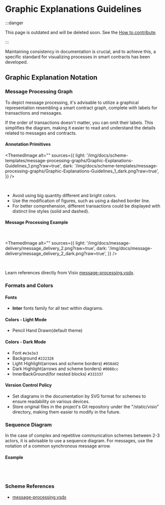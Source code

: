 

# Graphic Explanations Guidelines

:::danger

This page is outdated and will be deleted soon.
See the [How to contribute](/v3/contribute/).

:::

Maintaining consistency in documentation is crucial, and to achieve this, a specific standard for visualizing processes in smart contracts has been developed.

## Graphic Explanation Notation

### Message Processing Graph

To depict message processing, it's advisable to utilize a graphical representation resembling a smart contract graph, complete with labels for transactions and messages.

If the order of transactions doesn't matter, you can omit their labels. This simplifies the diagram, making it easier to read and understand the details related to messages and contracts.

#### Annotation Primitives

<ThemedImage
  alt=""
  sources={{
  light: '/img/docs/scheme-templates/message-processing-graphs/Graphic-Explanations-Guidelines_1.png?raw=true',
  dark: '/img/docs/scheme-templates/message-processing-graphs/Graphic-Explanations-Guidelines_1_dark.png?raw=true',
}}
/>

<br />

- Avoid using big quantity different and bright colors.
- Use the modification of figures, such as using a dashed border line.
- For better comprehension, different transactions could be displayed with distinct line styles (solid and dashed).

#### Message Processing Example

<br />

<ThemedImage
  alt=""
  sources={{
  light: '/img/docs/message-delivery/message_delivery_2.png?raw=true',
  dark: '/img/docs/message-delivery/message_delivery_2_dark.png?raw=true',
}}
/>

<br />

Learn references directly from Visio [message-processing.vsdx](/schemes-visio/message_processing.vsdx).

### Formats and Colors

#### Fonts

- **Inter** fonts family  for all text within diagrams.

#### Colors - Light Mode

- Pencil Hand Drawn(default theme)

#### Colors - Dark Mode

- Font `#e3e3e3`
- Background `#232328`
- Light Highlight(arrows and scheme borders) `#058dd2`
- Dark Highlight(arrows and scheme borders) `#0088cc`
- InnerBackGround(for nested blocks) `#333337`

#### Version Control Policy

- Set diagrams in the documentation by SVG format for schemes to ensure readability on various devices.
- Store original files in the project's Git repository under the "/static/visio" directory, making them easier to modify in the future.

### Sequence Diagram

In the case of complex and repetitive communication schemes between 2-3 actors, it is advisable to use a sequence diagram. For messages, use the notation of a common synchronous message arrow.

#### Example

<br />

<div class="text--center">
  <ThemedImage
    alt=""
    sources={{
  light: '/img/docs/message-delivery/message_delivery_7.png?raw=true',
  dark: '/img/docs/message-delivery/message_delivery_7_dark.png?raw=true',
}}
  />
</div>

<br />

### Scheme References

- [message-processing.vsdx](/schemes-visio/message_processing.vsdx)

<Feedback />
